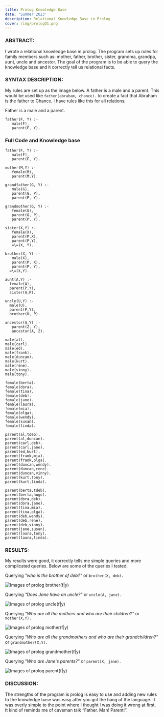 ```yaml
---
title: Prolog Knowledge Base
date: 'Summer 2023'
description: Relational Knowledge Base in Prolog
cover: /img/prologQ1.png
---
```



### ABSTRACT: 

I wrote a relational knowledge base in prolog. The program sets up rules for family members such as:  mother, father, brother, sister, grandma, grandpa, aunt, uncle and ancestor. The goal of the program is to be able to query the knowledge base and it correctly tell us relational facts. 

### SYNTAX DESCRIPTION: 

My rules are set up as the image below. A father is a male and a parent. This would be used like `father(abraham, chance).` to create a fact that Abraham is the father to Chance. I have rules like this for all relations. 

Father is a male and a parent. 

```
father(F, Y) :-
   male(F),
   parent(F, Y).
```


### Full Code and Knowledge base 
```
father(F, Y) :-
   male(F),
   parent(F, Y).

mother(M,Y) :-
   female(M),
   parent(M,Y).

grandfather(G, Y) :- 
   male(G),
   parent(G, P),
   parent(P, Y).
   
grandmother(G, Y) :-
   female(G),
   parent(G, P),
   parent(P, Y).

sister(X,Y) :-
   female(X),
   parent(P,X),
   parent(P,Y),
   =\=(X, Y).

brother(X, Y) :-
   male(X), 
   parent(P, X),
   parent(P, Y),
  =\=(X,Y).

aunt(A,Y) :-
  female(A),
  parent(P,Y),
  sister(A,P).

uncle(U,Y) :-
  male(U),
  parent(P,Y), 
  brother(U, P).

ancestor(A,Y) :- 
   parent(Z, Y),
   ancestor(A, Z).

```

```
male(al).      
male(carl).    
male(ed).      
male(frank).   
male(duncan).
male(kurt).     
male(rene).    
male(vinny).    
male(tony).

female(berta).  
female(dora).  
female(tina).  
female(deb).   
female(jane).
female(laura).  
female(mia).   
female(olga).  
female(wendy).  
female(susan).
female(linda).

parent(al,tdeb).   
parent(al,duncan).   
parent(carl,deb).   
parent(carl,jane).
parent(ed,kurt).    
parent(frank,mia).  
parent(frank,olga). 
parent(duncan,wendy).
parent(duncan,rene).  
parent(duncan,vinny).  
parent(kurt,tony).  
parent(kurt,linda).    

parent(berta,tdeb). 
parent(berta,hugo). 
parent(dora,deb).   
parent(dora,jane).
parent(tina,mia).   
parent(tina,olga).  
parent(deb,wendy).   
parent(deb,rene).
parent(deb,vinny).   
parent(jane,susan). 
parent(laura,tony). 
parent(laura,linda).
```

### RESULTS:

My results were good, it correctly tells me simple queries and more complicated queries. Below are some of the queries I tested. 

Querying *"who is the brother of deb?"* or `brother(X, deb).`

![Images of prolog brother(f|y)](/img/prologQ2.png)

Querying *"Does Jane have an uncle?"* or `uncle(A, jane).`

![Images of prolog uncle(f|y)](/img/prologQ3.png)

Querying *"Who are all the mothers and who are their children?"* or `mother(X,Y).`

![Images of prolog mother(f|y)](/img/prologQ4.png)

Querying *"Who are all the grandmothers and who are their grandchildren?"*  or `grandmother(X,Y).`

![Images of prolog grandmother(f|y)](/img/prologQ5.png)

Querying *"Who are Jane's parents?"* or `parent(X, jane).`

![Images of prolog parent(f|y)](/img/prologQ6.png)


### DISCUSSION: 

The strengths of the program is prolog is easy to use and adding new rules to the knowledge base 
was easy after you got the hang of the language. It was overly simple to the point where I thought 
I was doing it wrong at first. It kind of reminds me of caveman talk “Father. Man! Parent!”. 
